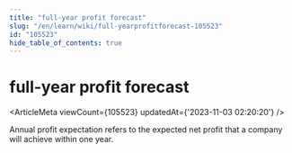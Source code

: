 ```yaml
---
title: "full-year profit forecast"
slug: "/en/learn/wiki/full-yearprofitforecast-105523"
id: "105523"
hide_table_of_contents: true
---
```



<Breadcrumbs current="full-year profit forecast" />

# full-year profit forecast

<ArticleMeta viewCount={105523} updatedAt={'2023-11-03 02:20:20'} />
<div className='border-solid border-b border-t-0 my-4 border-[var(--ifm-color-gray-300)]' />

Annual profit expectation refers to the expected net profit that a company will achieve within one year.
